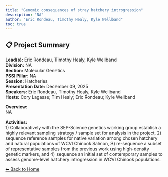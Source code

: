 ```yaml
---
title: "Genomic consequences of stray hatchery introgression"
description: "NA"
author: "Eric Rondeau, Timothy Healy, Kyle Wellband"
toc: true
---
```


## 📋 Project Summary

**Lead(s):** Eric Rondeau, Timothy Healy, Kyle Wellband  
**Division:** NA  
**Section:** Molecular Genetics  
**PSSI Pillar:** NA  
**Session:** Hatcheries  
**Presentation Date:** December 09, 2025  
**Speakers:** Eric Rondeau, Timothy Healy, Kyle Wellband  
**Hosts:** Cory Lagasse; Tim Healy; Eric Rondeau; Kyle Wellband  

**Overview:**  
NA   

**Activities:**  
1) Collaboratively with the SEP-Science genetics working group establish a highly relevant sampling strategy / sample set for analysis in the project, 2) sequence reference samples for native variation among chosen hatchery and natural populations of WCVI Chinook Salmon, 3) re-sequence a subset of representative samples from the previous work using high-density genetic markers, and 4) sequence an initial set of contemporary samples to assess genome-level hatchery introgression in WCVI Chinook populations.

[⬅ Back to Home](../index.qmd)
